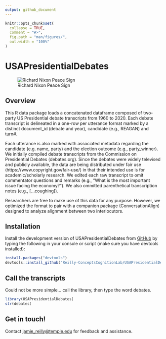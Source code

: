 ```yaml
---
output: github_document
---
```


<!-- README.md is generated from README.Rmd. Please edit that file -->

```r
knitr::opts_chunk$set(
  collapse = TRUE,
  comment = "#>",
  fig.path = "man/figures/",
  out.width = "100%"
)
```

# USAPresidentialDebates
<!-- badges: start -->
<!-- badges: end -->

![Richard Nixon Peace Sign](man/figures/nixon.jpeg)

## Overview
This R data package loads a concatenated dataframe composed of two-party US Presidential debate transcripts from 1960 to 2020. Each debate transcript is delineated in a one-row per utterance format marked by a distinct document_id (debate and year), candidate (e.g., REAGAN) and turn#.  <br/>

Each utterance is also marked with associated metadata regarding the candidate (e.g. name, party) and the election outcome (e.g., party_winner).    We initially compiled debate transcripts from the Commission on Presidential Debates (debates.org). Since the debates were widely televised and publicly available, the data are being distributed under fair use (https://www.copyright.gov/fair-use/) in that their intended use is for academic/scholarly research.  We edited each raw transcript to omit commentator questions and remarks (e.g., "What is the most important issue facing the economy?"). We also ommitted parenthetical transcription notes (e.g., [...coughing]). <br/>

Researchers are free to make use of this data for any purpose. However, we optimized the format to pair with a companion package (ConversationAlign) designed to analyze alignment between two interlocutors. <br/>

## Installation
Install the development version of USAPresidentialDebates from [GitHub](https://github.com/) by typing the following in your console or script (make sure you have devtools installed):

``` r
install.packages("devtools")
devtools::install_github("Reilly-ConceptsCognitionLab/USAPresidentialDebates")

```

## Call the transcripts
Could not be more simple... call the library, then type the word debates.
```r
library(USAPresidentialDebates)
str(debates)
```


## Get in touch!
Contact <jamie_reilly@temple.edu> for feedback and assistance.

